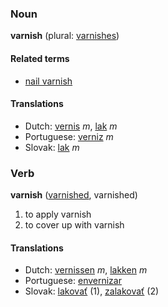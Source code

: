 ===Noun===
'''varnish''' (plural: [[varnishes]])

====Related terms====
*[[nail varnish]]

====Translations====
*Dutch: [[vernis]] ''m'', [[lak]] ''m''
*Portuguese: [[verniz]] ''m''
*Slovak: [[lak#Slovak|lak]] ''m''

===Verb===
'''varnish''' ([[varnished]], varnished)

# to apply varnish
# to cover up with varnish

====Translations====
*Dutch: [[vernissen]] ''m'', [[lakken]] ''m''
*Portuguese: [[envernizar]]
*Slovak: [[lakovať]] (1), [[zalakovať]] (2)